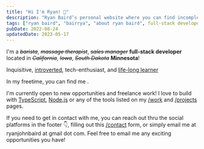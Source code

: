 ```yaml
---
title: "Hi I'm Ryan! 👋"
description: "Ryan Baird’s personal website where you can find incomplete and skewed information about him."
tags: ["ryan baird", "bairrya", "about ryan baird", full-stack developer]
pubDate: 2022-08-24
updatedDate: 2023-05-17
---
```



I'm a ~~_barista_~~, ~~_massage therapist_~~, ~~_sales manager_~~ **full-stack developer** located in ~~_California_~~, ~~_Iowa_~~, ~~_South Dakota_~~ **Minnesota**!

Inquisitive, [introverted](http://typelogic.com/intj.html "INTJ"), tech-enthusiast, and [life-long learner](https://www.gallup.com/cliftonstrengths/en/252293/learner-theme.aspx "Clifton Strengths: Life-long Learner")

In my freetime, you can find me <Hobbies client:load />.

I'm currently open to new opportunities and freelance work! I love to build with [TypeScript](https://www.typescriptlang.org/ "TypeScript"), [Node.js](https://nodejs.org/en "Node.js") or any of the tools listed on my [/work](/work "Ryan's /work page") and [/projects](/projects "Ryan's /projects page") pages.

If you need to get in contact with me, you can reach out thru the social platforms in the footer <span class="text-xl">👇</span>, filling out this [/contact](/contact "Ryan's /contact page") form, or simply email me at ryanjohnbaird at gmail dot com. Feel free to email me any exciting opportunities you have!